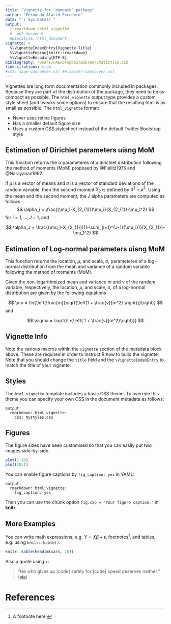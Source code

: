 ```yaml
---
title: "Vignette for `dampack` package"
author: "Fernando Alarid Escudero"
date: "`r Sys.Date()`"
output: 
  - rmarkdown::html_vignette
  #- pdf_document
  #BiocStyle::html_document
vignette: >
  %\VignetteIndexEntry{Vignette Title}
  %\VignetteEngine{knitr::rmarkdown}
  %\VignetteEncoding{UTF-8}
bibliography: /Users/FAE/Dropbox/BibTeX/Statistics.bib
link-citations: true
#csl: sage-vancouver.csl #elsevier-vancouver.csl
---
```


Vignettes are long form documentation commonly included in packages. Because they are part of the distribution of the package, they need to be as compact as possible. The `html_vignette` output type provides a custom style sheet (and tweaks some options) to ensure that the resulting html is as small as possible. The `html_vignette` format:

- Never uses retina figures
- Has a smaller default figure size
- Uses a custom CSS stylesheet instead of the default Twitter Bootstrap style

## Estimation of Dirichlet parameters uisng MoM
This function returns the $\alpha$ parameteres of a dirichlet distribution following the method of moments (MoM) proposed by @Fielitz1975 and @Narayanan1992.

If $\mu$ is a vector of means and $\sigma$ is a vector of standard deviations of the random variable, then the second moment $X_2$ is defined by $\sigma^2 + \mu^2$. Using the mean and the second moment, the $J$ alpha parameters are computed as follows
$$ \alpha_i = \frac{(\mu_1-X_{2_{1}})\mu_i}{X_{2_{1}}-\mu_1^2} $$
for $i = 1, \ldots, J-1$, and

$$ \alpha_J = \frac{(\mu_1-X_{2_{1}})(1-\sum_{i=1}^{J-1}{\mu_i})}{X_{2_{1}}-\mu_1^2} $$

## Estimation of Log-normal parameters uisng MoM
This function returns the location, $\mu$, and scale, $\sigma$, parameteres of a log-normal distribution from the mean and variance of a random variable following the method of moments (MoM).

Given the non-logarithmized mean and variance $m$ and $v$ of the random variable, respectively, the location, $\mu$, and scale, $\sigma$, of a log-normal distribution are given by the following equations

$$ \mu = \ln{\left(\frac{m}{\sqrt{\left(1 + \frac{v}{m^2} \right)}}\right)} $$
and

$$ \sigma = \sqrt{\ln{\left( 1 + \frac{v}{m^2}\right)}} $$

## Vignette Info

Note the various macros within the `vignette` section of the metadata block above. These are required in order to instruct R how to build the vignette. Note that you should change the `title` field and the `\VignetteIndexEntry` to match the title of your vignette.

## Styles

The `html_vignette` template includes a basic CSS theme. To override this theme you can specify your own CSS in the document metadata as follows:

    output: 
      rmarkdown::html_vignette:
        css: mystyles.css

## Figures

The figure sizes have been customised so that you can easily put two images side-by-side. 

```r
plot(1:10)
plot(10:1)
```

You can enable figure captions by `fig_caption: yes` in YAML:

    output:
      rmarkdown::html_vignette:
        fig_caption: yes

Then you can use the chunk option `fig.cap = "Your figure caption."` in **knitr**.

## More Examples

You can write math expressions, e.g. $Y = X\beta + \epsilon$, footnotes^[A footnote here.], and tables, e.g. using `knitr::kable()`.

```r
knitr::kable(head(mtcars, 10))
```

Also a quote using `>`:

> "He who gives up [code] safety for [code] speed deserves neither."
([via](https://twitter.com/hadleywickham/status/504368538874703872))

# References